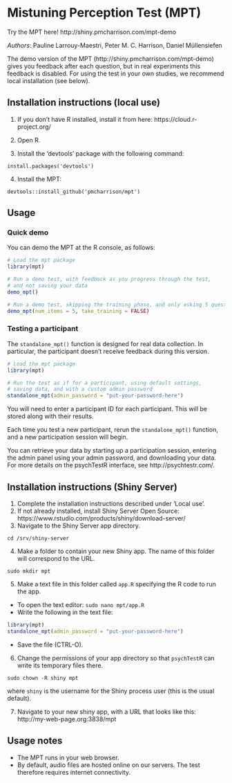 # Mistuning Perception Test (MPT)

Try the MPT here! http://shiny.pmcharrison.com/mpt-demo

*Authors*: Pauline Larrouy-Maestri, Peter M. C. Harrison, Daniel Müllensiefen

<!-- This implementation can be cited using the following permanent link: -->
<!-- https://doi.org/10.5281/zenodo.1300951 -->

The demo version of the MPT
(http://shiny.pmcharrison.com/mpt-demo)
gives you feedback after each question,
but in real experiments this feedback is disabled.
For using the test in your own studies, we recommend local installation (see below).

## Installation instructions (local use)

1. If you don't have R installed, install it from here: https://cloud.r-project.org/

2. Open R.

3. Install the ‘devtools’ package with the following command:

`install.packages('devtools')`

4. Install the MPT:

`devtools::install_github('pmcharrison/mpt')`

## Usage

### Quick demo 

You can demo the MPT at the R console, as follows:

``` r
# Load the mpt package
library(mpt)

# Run a demo test, with feedback as you progress through the test,
# and not saving your data
demo_mpt()

# Run a demo test, skipping the training phase, and only asking 5 questions
demo_mpt(num_items = 5, take_training = FALSE)
```

### Testing a participant

The `standalone_mpt()` function is designed for real data collection.
In particular, the participant doesn't receive feedback during this version.

``` r
# Load the mpt package
library(mpt)

# Run the test as if for a participant, using default settings,
# saving data, and with a custom admin password
standalone_mpt(admin_password = "put-your-password-here")
```

You will need to enter a participant ID for each participant.
This will be stored along with their results.

Each time you test a new participant,
rerun the `standalone_mpt()` function,
and a new participation session will begin.

You can retrieve your data by starting up a participation session,
entering the admin panel using your admin password,
and downloading your data.
For more details on the psychTestR interface, 
see http://psychtestr.com/.

## Installation instructions (Shiny Server)

1. Complete the installation instructions described under 'Local use'.
2. If not already installed, install Shiny Server Open Source:
https://www.rstudio.com/products/shiny/download-server/
3. Navigate to the Shiny Server app directory.

`cd /srv/shiny-server`

4. Make a folder to contain your new Shiny app.
The name of this folder will correspond to the URL.

`sudo mkdir mpt`

5. Make a text file in this folder called `app.R`
specifying the R code to run the app.

- To open the text editor: `sudo nano mpt/app.R`
- Write the following in the text file:

``` r
library(mpt)
standalone_mpt(admin_password = "put-your-password-here")
```

- Save the file (CTRL-O).

6. Change the permissions of your app directory so that `psychTestR`
can write its temporary files there.

`sudo chown -R shiny mpt`

where `shiny` is the username for the Shiny process user
(this is the usual default).

7. Navigate to your new shiny app, with a URL that looks like this:
http://my-web-page.org:3838/mpt

## Usage notes

- The MPT runs in your web browser.
- By default, audio files are hosted online on our servers.
The test therefore requires internet connectivity.
